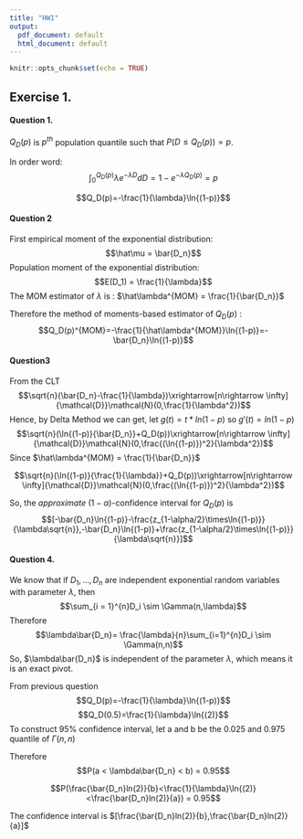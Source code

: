 ```yaml
---
title: "HW1"
output:
  pdf_document: default
  html_document: default
---
```


```r
knitr::opts_chunk$set(echo = TRUE)
```

## Exercise 1.

#### Question 1.
$Q_D(p)$ is  $p^{th}$ population quantile such that $P(D\leq Q_D(p))=p$. 

In order word:
$$\int_{0}^{Q_D(p)}\lambda e^{-\lambda D}dD=1-e^{-\lambda Q_D(p)}=p$$


$$Q_D(p)=-\frac{1}{\lambda}\ln{(1-p)}$$

#### Question 2 
First empirical moment of the exponential distribution:
$$\hat\mu = \bar{D_n}$$
Population moment of the exponential distribution:
$$E(D_1) = \frac{1}{\lambda}$$
The MOM estimator of $\lambda$ is : $\hat\lambda^{MOM} = \frac{1}{\bar{D_n}}$

Therefore the method of moments-based estimator of $Q_D(p)$ :
$$Q_D(p)^{MOM}=-\frac{1}{\hat\lambda^{MOM}}\ln{(1-p)}=-\bar{D_n}\ln{(1-p)}$$

#### Question3
From the CLT
$$\sqrt{n}(\bar{D_n}-\frac{1}{\lambda})\xrightarrow[n\rightarrow \infty]{\mathcal{D}}\mathcal{N}(0,\frac{1}{\lambda^2})$$
Hence, by Delta Method we can get,
let $g(t) = t*ln(1-p)$ so $g'(t) = ln(1-p)$ 
$$\sqrt{n}(\ln{(1-p)}{\bar{D_n}}+Q_D(p))\xrightarrow[n\rightarrow \infty]{\mathcal{D}}\mathcal{N}(0,\frac{(\ln{(1-p)})^2}{\lambda^2})$$
Since $\hat\lambda^{MOM} = \frac{1}{\bar{D_n}}$

$$\sqrt{n}(\ln{(1-p)}{\frac{1}{\lambda}}+Q_D(p))\xrightarrow[n\rightarrow \infty]{\mathcal{D}}\mathcal{N}(0,\frac{(\ln{(1-p)})^2}{\lambda^2})$$

So, the $approximate\ (1-\alpha)$-confidence interval for $Q_D(p)$ is $$[-\bar{D_n}\ln{(1-p)}-\frac{z_{1-\alpha/2}\times\ln{(1-p)}}{\lambda\sqrt{n}},-\bar{D_n}\ln{(1-p)}+\frac{z_{1-\alpha/2}\times\ln{(1-p)}}{\lambda\sqrt{n}}]$$

#### Question 4.
We know that if $D_1,...,D_n$ are independent exponential random variables with parameter $\lambda$, then
$$\sum_{i = 1}^{n}D_i \sim \Gamma(n,\lambda)$$
Therefore
$$\lambda\bar{D_n}= \frac{\lambda}{n}\sum_{i=1}^{n}D_i \sim \Gamma(n,n)$$
So, $\lambda\bar{D_n}$ is independent of the parameter $\lambda$, which means it is an exact pivot.

From previous question 
$$Q_D(p)=-\frac{1}{\lambda}\ln{(1-p)}$$
$$Q_D(0.5)=\frac{1}{\lambda}\ln{(2)}$$
To construct 95% confidence interval, let a and b be the 0.025 and 0.975 quantile of $\Gamma(n,n)$

Therefore
$$P(a < \lambda\bar{D_n} < b) = 0.95$$

$$P(\frac{\bar{D_n}ln(2)}{b}<\frac{1}{\lambda}\ln{(2)}<\frac{\bar{D_n}ln(2)}{a}) = 0.95$$

The confidence interval is $[\frac{\bar{D_n}ln(2)}{b},\frac{\bar{D_n}ln(2)}{a}]$